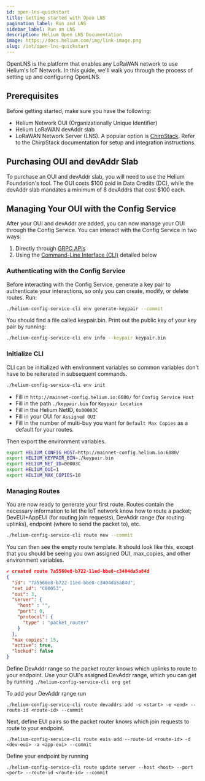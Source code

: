 ```yaml
---
id: open-lns-quickstart
title: Getting started with Open LNS
pagination_label: Run and LNS
sidebar_label: Run an LNS
description: Helium Open LNS Documentation
image: https://docs.helium.com/img/link-image.png
slug: /iot/open-lns-quickstart
---
```



OpenLNS is the platform that enables any LoRaWAN network to use Helium's IoT Network. In this guide,
we'll walk you through the process of setting up and configuring OpenLNS.

## Prerequisites

Before getting started, make sure you have the following:

- Helium Network OUI (Organizationally Unique Identifier)
- Helium LoRaWAN devAddr slab
- LoRaWAN Network Server (LNS). A popular option is [ChirpStack][chirpstack]. Refer to the
  ChirpStack documentation for setup and integration instructions.

## Purchasing OUI and devAddr Slab

To purchase an OUI and devAddr slab, you will need to use the Helium Foundation's tool. The OUI
costs $100 paid in Data Credits (DC), while the devAddr slab mandates a minimum of 8 devAddrs that
cost $100 each.

## Managing Your OUI with the Config Service

After your OUI and devAddr are added, you can now manage your OUI through the Config Service. You
can interact with the Config Service in two ways:

1. Directly through [GRPC APIs][grpc-api]
2. Using the [Command-Line Interface (CLI)][config-cli] detailed below

### Authenticating with the Config Service

Before interacting with the Config Service, generate a key pair to authenticate your interactions,
so only you can create, modify, or delete routes. Run:

```sh
./helium-config-service-cli env generate-keypair --commit
```

You should find a file called keypair.bin. Print out the public key of your key pair by running:

```sh
./helium-config-service-cli env info --keypair keypair.bin
```

### Initialize CLI

CLI can be initialized with environment variables so common variables don't have to be reiterated in
subsequent commands.

```sh
./helium-config-service-cli env init
```

- Fill in `http://mainnet-config.helium.io:6080/` for `Config Service Host`
- Fill in the path `./keypair.bin` for `Keypair Location`
- Fill in the Helium NetID, `0x00003C`
- Fill in your OUI for `Assigned OUI`
- Fill in the number of multi-buy you want for `Default Max Copies` as a default for your routes.

Then export the environment variables.

```sh
export HELIUM_CONFIG_HOST=http://mainnet-config.helium.io:6080/
export HELIUM_KEYPAIR_BIN=./keypair.bin
export HELIUM_NET_ID=00003C
export HELIUM_OUI=1
export HELIUM_MAX_COPIES=10
```

### Managing Routes

You are now ready to generate your first route. Routes contain the necessary information to let the
IoT network know how to route a packet; DevEUI+AppEUI (for routing join requests), DevAddr range
(for routing uplinks), endpoint (where to send the packet to), etc.

```sh
./helium-config-service-cli route new --commit
```

You can then see the empty route template. It should look like this, except that you should be
seeing you own assigned OUI, max_copies, and other environment variables.

```json
✔️ created route 7a5560e8-b722-11ed-bbe8-c3404da5a84d
{
  "id": "7a5560e8-b722-11ed-bbe8-c3404da5a84d",
  "net_id": "C00053",
  "oui": 3,
  "server": {
    "host" : "",
    "port": 0,
    "protocol": {
      "type" : "packet_router"
    }
  },
  "max copies": 15,
  "active": true,
  "locked": false
}
```

Define DevAddr range so the packet router knows which uplinks to route to your endpoint. Use your
OUI's assigned DevAddr range, which you can get by running `./helium-config-service-cli org get`

To add your DevAddr range run

```
./helium-config-service-cli route devaddrs add -s <start> -e <end> --route-id <route-id> --commit
```

Next, define EUI pairs so the packet router knows which join requests to route to your endpoint.

```
./helium-config-service-cli route euis add --route-id <route-id> -d <dev-eui> -a <app-eui> --commit
```

Define your endpoint by running

```
./helium-config-service-cli route update server --host <host> --port <port> --route-id <route-id> --commit
```

[grpc-api]: https://github.com/helium/proto/blob/master/src/service/iot_config.proto
[config-cli]: https://github.com/helium/helium-config-service-cli
[chirpstack]: https://www.chirpstack.io
